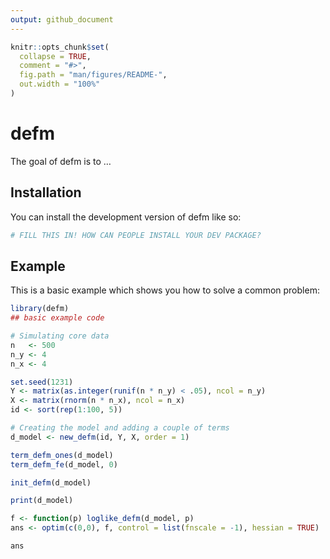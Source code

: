 ```yaml
---
output: github_document
---
```


<!-- README.md is generated from README.Rmd. Please edit that file -->

```r
knitr::opts_chunk$set(
  collapse = TRUE,
  comment = "#>",
  fig.path = "man/figures/README-",
  out.width = "100%"
)
```

# defm

<!-- badges: start -->
<!-- badges: end -->

The goal of defm is to ...

## Installation

You can install the development version of defm like so:

``` r
# FILL THIS IN! HOW CAN PEOPLE INSTALL YOUR DEV PACKAGE?
```

## Example

This is a basic example which shows you how to solve a common problem:

```r
library(defm)
## basic example code

# Simulating core data
n   <- 500
n_y <- 4
n_x <- 4

set.seed(1231)
Y <- matrix(as.integer(runif(n * n_y) < .05), ncol = n_y)
X <- matrix(rnorm(n * n_x), ncol = n_x)
id <- sort(rep(1:100, 5))

# Creating the model and adding a couple of terms
d_model <- new_defm(id, Y, X, order = 1)

term_defm_ones(d_model)
term_defm_fe(d_model, 0)

init_defm(d_model)

print(d_model)

f <- function(p) loglike_defm(d_model, p)
ans <- optim(c(0,0), f, control = list(fnscale = -1), hessian = TRUE)

ans
```

